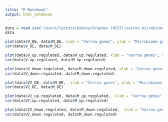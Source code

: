 ```yaml
---
title: "R Notebook"
output: html_notebook
---
```

```r
data = read.csv("/Users/lazzataibekova/Dropbox (OIST)/varroa microbiome/DE_varroa_microbiome.csv")
data

```

```r
plot(data$V_DE, data$M_DE, xlab = "Varroa genes", ylab = "Microbiome genes", main = "Total number of DEG")
cor(data$V_DE, data$M_DE)
```

```r
plot(data$V_up.regulated, data$M_up.regulated, xlab = "Varroa genes", ylab = "Microbiome genes", main = "Number of up-regulated genes")
cor(data$V_up.regulated, data$M_up.regulated)
```

```r
plot(data$V_down.regulated, data$M_down.regulated, xlab = "Varroa genes", ylab = "Microbiome genes", main = "Number of down-regulated genes")
cor(data$V_down.regulated, data$M_down.regulated)
```

```r
plot(data$V2_DE, data$M_DE,  xlab = "Varroa genes", ylab = "Microbiome genes", main = "Total number of DEG (re-mapped)")
cor(data$V2_DE, data$M_DE)
```
```r
plot(data$V2_up.regulated, data$M_up.regulated,  xlab = "Varroa genes", ylab = "Microbiome genes", main = "Number of up-regulated genes (re-mapped)")
cor(data$V2_up.regulated, data$M_up.regulated)
```

```r
plot(data$V2_down.regulated, data$M_down.regulated,  xlab = "Varroa genes", ylab = "Microbiome genes", main = "Number of down-regulated genes (re-mapped)")
cor(data$V2_down.regulated, data$M_down.regulated)
```

